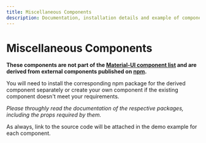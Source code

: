 ```yaml
---
title: Miscellaneous Components
description: Documentation, installation details and example of components derived from external npm packages.
---
```



# Miscellaneous Components

**These components are not part of the [Material-UI component list](https://mui.com/material-ui/all-components/) and are derived from external components published on [npm](https://www.npmjs.com/).** 

You will need to install the corresponding npm package for the derived component separately or create your own component if the existing component doesn't meet your requirements.

_Please throughly read the documentation of the respective packages, including the props required by them._

As always, link to the source code will be attached in the demo example for each component.

<DocCardList />